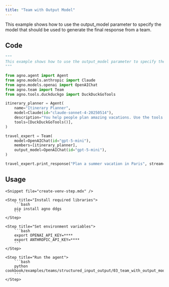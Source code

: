 ```yaml
---
title: "Team with Output Model"
---
```


This example shows how to use the output_model parameter to specify the model that should be used to generate the final response from a team.

## Code

```python cookbook/examples/teams/structured_input_output/03_team_with_output_model.py
"""
This example shows how to use the output_model parameter to specify the model that should be used to generate the final response.
"""

from agno.agent import Agent
from agno.models.anthropic import Claude
from agno.models.openai import OpenAIChat
from agno.team import Team
from agno.tools.duckduckgo import DuckDuckGoTools

itinerary_planner = Agent(
    name="Itinerary Planner",
    model=Claude(id="claude-sonnet-4-20250514"),
    description="You help people plan amazing vacations. Use the tools at your disposal to find latest information about the destination.",
    tools=[DuckDuckGoTools()],
)

travel_expert = Team(
    model=OpenAIChat(id="gpt-5-mini"),
    members=[itinerary_planner],
    output_model=OpenAIChat(id="gpt-5-mini"),
)

travel_expert.print_response("Plan a summer vacation in Paris", stream=True)
```

## Usage

<Steps>

    <Snippet file="create-venv-step.mdx" />

    <Step title="Install required libraries">
        ```bash
        pip install agno ddgs
        ```
    </Step>

    <Step title="Set environment variables">
        ```bash
        export OPENAI_API_KEY=****
        export ANTHROPIC_API_KEY=****
        ```
    </Step>

    <Step title="Run the agent">
        ```bash
        python cookbook/examples/teams/structured_input_output/03_team_with_output_model.py
        ```
    </Step>

</Steps>